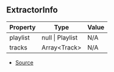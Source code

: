 ## ExtractorInfo

| Property | Type | Value |
| ----------- | ----------- | ----------- |
| playlist | null \| Playlist | N/A |
| tracks | Array\<Track> | N/A |


- [Source](https://github.com/Androz2091/discord-player/blob/cd18f37/packages/discord-player/src/extractors/BaseExtractor.ts#L119)